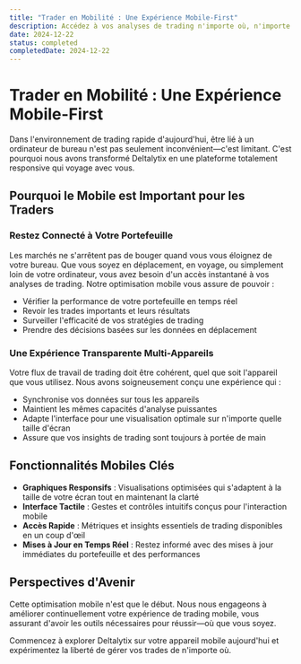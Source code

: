 ```yaml
---
title: "Trader en Mobilité : Une Expérience Mobile-First"
description: Accédez à vos analyses de trading n'importe où, n'importe quand avec notre nouvelle expérience optimisée pour mobile. Restez connecté à votre portefeuille et prenez des décisions éclairées depuis n'importe quel appareil.
date: 2024-12-22
status: completed
completedDate: 2024-12-22
---
```


# Trader en Mobilité : Une Expérience Mobile-First

Dans l'environnement de trading rapide d'aujourd'hui, être lié à un ordinateur de bureau n'est pas seulement inconvénient—c'est limitant. C'est pourquoi nous avons transformé Deltalytix en une plateforme totalement responsive qui voyage avec vous.

## Pourquoi le Mobile est Important pour les Traders

### Restez Connecté à Votre Portefeuille
Les marchés ne s'arrêtent pas de bouger quand vous vous éloignez de votre bureau. Que vous soyez en déplacement, en voyage, ou simplement loin de votre ordinateur, vous avez besoin d'un accès instantané à vos analyses de trading. Notre optimisation mobile vous assure de pouvoir :

- Vérifier la performance de votre portefeuille en temps réel
- Revoir les trades importants et leurs résultats
- Surveiller l'efficacité de vos stratégies de trading
- Prendre des décisions basées sur les données en déplacement

### Une Expérience Transparente Multi-Appareils
Votre flux de travail de trading doit être cohérent, quel que soit l'appareil que vous utilisez. Nous avons soigneusement conçu une expérience qui :

- Synchronise vos données sur tous les appareils
- Maintient les mêmes capacités d'analyse puissantes
- Adapte l'interface pour une visualisation optimale sur n'importe quelle taille d'écran
- Assure que vos insights de trading sont toujours à portée de main

## Fonctionnalités Mobiles Clés

- **Graphiques Responsifs** : Visualisations optimisées qui s'adaptent à la taille de votre écran tout en maintenant la clarté
- **Interface Tactile** : Gestes et contrôles intuitifs conçus pour l'interaction mobile
- **Accès Rapide** : Métriques et insights essentiels de trading disponibles en un coup d'œil
- **Mises à Jour en Temps Réel** : Restez informé avec des mises à jour immédiates du portefeuille et des performances

## Perspectives d'Avenir

Cette optimisation mobile n'est que le début. Nous nous engageons à améliorer continuellement votre expérience de trading mobile, vous assurant d'avoir les outils nécessaires pour réussir—où que vous soyez.

Commencez à explorer Deltalytix sur votre appareil mobile aujourd'hui et expérimentez la liberté de gérer vos trades de n'importe où. 